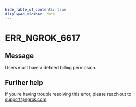```yaml
---
hide_table_of_contents: true
displayed_sidebar: docs
---
```



# ERR_NGROK_6617

## Message

Users must have a defined billing permission.

<ErrorDetails error="err_ngrok_6617" />

## Further help

If you're having trouble resolving this error, please reach out to [support@ngrok.com](mailto:support@ngrok.com?subject=Help%20with%20ERR_NGROK_6617).

